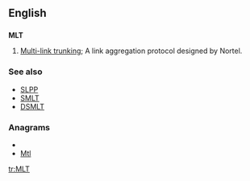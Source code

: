 ==English==
==={{initialism}}===
'''MLT'''

#{{computing}} [[w:Multi-link trunking|Multi-link trunking]]; A link aggregation protocol designed by Nortel.

===See also===
*[[SLPP]]
*[[SMLT]]
*[[DSMLT]]

===Anagrams===
* {{alphagram|lmt}}
* [[Mtl#English|Mtl]]


[[tr:MLT]]